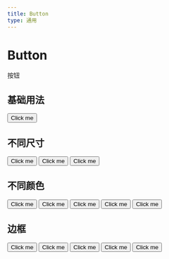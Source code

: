 ```yaml
---
title: Button
type: 通用
---
```



# Button

按钮

## 基础用法

<Playground>
  <Button>Click me</Button>
</Playground>

## 不同尺寸

<Playground>
  <Button scale="small">Click me</Button>
  <Button scale="normal">Click me</Button>
  <Button scale="big">Click me</Button>
</Playground>

## 不同颜色

<Playground>
  <Button kind="primary">Click me</Button>
  <Button kind="secondary">Click me</Button>
  <Button kind="cancel">Click me</Button>
  <Button kind="dark">Click me</Button>
  <Button kind="gray">Click me</Button>
</Playground>

## 边框

<Playground>
  <Button kind="primary" outline>
    Click me
  </Button>
  <Button kind="secondary" outline>
    Click me
  </Button>
  <Button kind="cancel" outline>
    Click me
  </Button>
  <Button kind="dark" outline>
    Click me
  </Button>
  <Button kind="gray" outline>
    Click me
  </Button>
</Playground>

